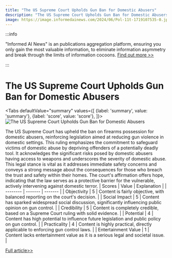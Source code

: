 ```yaml
---
title: "The US Supreme Court Upholds Gun Ban for Domestic Abusers"
description: "The US Supreme Court Upholds Gun Ban for Domestic Abusers"
image: https://image.informedainews.com/2024/06/Pol-11t-1719107535-0.jpg
---
```



:::info

"Informed AI News" is an publications aggregation platform, ensuring you only gain the most valuable information, to eliminate information asymmetry and break through the limits of information cocoons.  [Find out more >>](/)

:::

# The US Supreme Court Upholds Gun Ban for Domestic Abusers


<Tabs
	defaultValue="summary"
	values={[
	{label: 'summary', value: 'summary'},
	{label: 'score', value: 'score'},
]}>
<TabItem value="summary">
<img
  src="https://image.informedainews.com/2024/06/Pol-11t-1719107535-0.jpg"
  alt="The US Supreme Court Upholds Gun Ban for Domestic Abusers"
/>



The US Supreme Court has upheld the ban on firearms possession for domestic abusers, reinforcing legislation aimed at reducing gun violence in domestic settings. This ruling emphasizes the commitment to safeguard victims of domestic abuse by depriving offenders of a potentially deadly tool. It acknowledges the significant risks posed by domestic abusers having access to weapons and underscores the severity of domestic abuse. This legal stance is vital as it addresses immediate safety concerns and conveys a strong message about the consequences for those who breach the trust and safety within their homes. The court's affirmation offers hope, indicating that the law serves as a protective barrier for the vulnerable, actively intervening against domestic terror.
</TabItem>
<TabItem value="score">
	| Scores     | Value   | Explanation |
	| -------- | ------- | ------- |
	| Objectivity  | 5    | Content is fairly objective, with balanced reporting on the court's decision.    |
	| Social Impact | 5     | Content has sparked widespread social discussion, significantly influencing public opinion on gun control.    |
	| Credibility    | 5    | Content is completely credible, based on a Supreme Court ruling with solid evidence.    |
	| Potential    | 4    | Content has high potential to influence future legislation and public policy on gun control.    |
	| Practicality    | 4    | Content is highly practical, directly applicable to enforcing gun control laws.    |
	| Entertainment Value    | 1    | Content lacks entertainment value as it is a serious legal and societal issue.    |
</TabItem>
</Tabs>

[Full article>>](https://www.theguardian.com/us-news/ng-interactive/2024/jun/21/supreme-court-domestic-violence-gun-ban)
